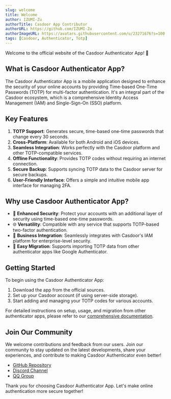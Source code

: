 ```yaml
---
slug: welcome
title: Welcome
author: IZUMI-Zu
authorTitle: Casdoor App Contributor
authorURL: https://github.com/IZUMI-Zu
authorImageURL: https://avatars.githubusercontent.com/u/23271676?s=100
tags: [Casdoor, Authenticator, Totp]
---
```


Welcome to the official website of the Casdoor Authenticator App! 👋

## What is Casdoor Authenticator App?

The Casdoor Authenticator App is a mobile application designed to enhance the security of your online accounts by providing Time-based One-Time Passwords (TOTP) for multi-factor authentication. It's an integral part of the Casdoor ecosystem, which is a comprehensive Identity Access Management (IAM) and Single-Sign-On (SSO) platform.

## Key Features

1. **TOTP Support**: Generates secure, time-based one-time passwords that change every 30 seconds.
2. **Cross-Platform**: Available for both Android and iOS devices.
3. **Seamless Integration**: Works perfectly with the Casdoor platform and other TOTP-compatible services.
4. **Offline Functionality**: Provides TOTP codes without requiring an internet connection.
5. **Secure Backup**: Supports syncing TOTP data to the Casdoor server for secure backups.
6. **User-Friendly Interface**: Offers a simple and intuitive mobile app interface for managing 2FA.

## Why use Casdoor Authenticator App?

* 🔐 **Enhanced Security**: Protect your accounts with an additional layer of security using time-based one-time passwords.
* 🌐 **Versatility**: Compatible with any service that supports TOTP-based two-factor authentication.
* 💼 **Business Integration**: Seamlessly integrates with Casdoor's IAM platform for enterprise-level security.
* 🔄 **Easy Migration**: Supports importing TOTP data from other authenticator apps like Google Authenticator.

## Getting Started

To begin using the Casdoor Authenticator App:

1. Download the app from the official sources.
2. Set up your Casdoor account (if using server-side storage).
3. Start adding and managing your TOTP codes for various accounts.

For detailed instructions on setup, usage, and migration from other authenticator apps, please refer to our [comprehensive documentation](/docs/basic/getting-started).

## Join Our Community

We welcome contributions and feedback from our users. Join our community to stay updated on the latest developments, share your experiences, and contribute to making Casdoor Authenticator even better!

* [GitHub Repository](https://github.com/casdoor/casdoor-app)
* [Discord Channel](https://discord.gg/5rPsrAzK7S)
* [QQ Group](https://cdn.casdoor.com/casdoor/resource/built-in/admin/qq_casdoor.png)

Thank you for choosing Casdoor Authenticator App. Let's make online authentication more secure together!
